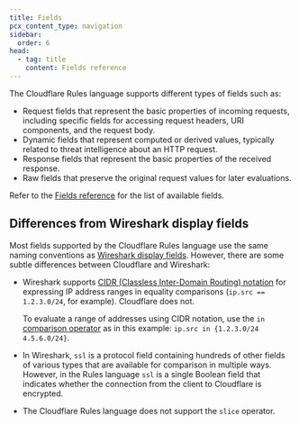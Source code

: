 ```yaml
---
title: Fields
pcx_content_type: navigation
sidebar:
  order: 6
head:
  - tag: title
    content: Fields reference
---
```



The Cloudflare Rules language supports different types of fields such as:

- Request fields that represent the basic properties of incoming requests, including specific fields for accessing request headers, URI components, and the request body.
- Dynamic fields that represent computed or derived values, typically related to threat intelligence about an HTTP request.
- Response fields that represent the basic properties of the received response.
- Raw fields that preserve the original request values for later evaluations.

Refer to the [Fields reference](/ruleset-engine/rules-language/fields/reference/) for the list of available fields.

## Differences from Wireshark display fields

Most fields supported by the Cloudflare Rules language use the same naming conventions as [Wireshark display fields](https://www.wireshark.org/docs/wsug_html_chunked/ChWorkBuildDisplayFilterSection.html). However, there are some subtle differences between Cloudflare and Wireshark:

- Wireshark supports [CIDR (Classless Inter-Domain Routing) notation](https://en.wikipedia.org/wiki/Classless_Inter-Domain_Routing) for expressing IP address ranges in equality comparisons (`ip.src == 1.2.3.0/24`, for example). Cloudflare does not.

  To evaluate a range of addresses using CIDR notation, use the `in` [comparison operator](/ruleset-engine/rules-language/operators/#comparison-operators) as in this example: `ip.src in {1.2.3.0/24 4.5.6.0/24}`.

- In Wireshark, `ssl` is a protocol field containing hundreds of other fields of various types that are available for comparison in multiple ways. However, in the Rules language `ssl` is a single Boolean field that indicates whether the connection from the client to Cloudflare is encrypted.

- The Cloudflare Rules language does not support the `slice` operator.
